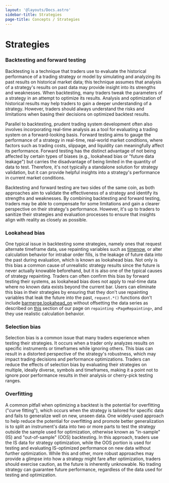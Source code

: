 ```yaml
---
layout: '@layouts/Docs.astro'
sidebar-title: Strategies
page-title: Concepts / Strategies
---
```


# Strategies 


### Backtesting and forward testing 

Backtesting is a technique that traders use to evaluate the historical
performance of a trading strategy or model by simulating and analyzing
its past results on historical market data; this technique assumes that
analysis of a strategy\'s results on past data may provide insight into
its strengths and weaknesses. When backtesting, many traders tweak the
parameters of a strategy in an attempt to optimize its results. Analysis
and optimization of historical results may help traders to gain a deeper
understanding of a strategy. However, traders should always understand
the risks and limitations when basing their decisions on optimized
backtest results.

Parallel to backtesting, prudent trading system development often also
involves incorporating real-time analysis as a tool for evaluating a
trading system on a forward-looking basis. Forward testing aims to gauge
the performance of a strategy in real-time, real-world market
conditions, where factors such as trading costs, slippage, and liquidity
can meaningfully affect its performance. Forward testing has the
distinct advantage of not being affected by certain types of biases
(e.g., lookahead bias or \"future data leakage\") but carries the
disadvantage of being limited in the quantity of data to test.
Therefore, it\'s not typically a standalone solution for strategy
validation, but it can provide helpful insights into a strategy\'s
performance in current market conditions.

Backtesting and forward testing are two sides of the same coin, as both
approaches aim to validate the effectiveness of a strategy and identify
its strengths and weaknesses. By combining backtesting and forward
testing, traders may be able to compensate for some limitations and gain
a clearer perspective on their strategy\'s performance. However, it\'s
up to traders to sanitize their strategies and evaluation processes to
ensure that insights align with reality as closely as possible.

### Lookahead bias 

One typical issue in backtesting some strategies, namely ones that
request alternate timeframe data, use repainting variables such as
[timenow](https://www.tradingview.com/pine-script-reference/v5/#var_timenow),
or alter calculation behavior for intrabar order fills, is the leakage
of future data into the past during evaluation, which is known as
lookahead bias. Not only is this bias a common cause of unrealistic
strategy results since the future is never actually knowable beforehand,
but it is also one of the typical causes of strategy repainting. Traders
can often confirm this bias by forward testing their systems, as
lookahead bias does not apply to real-time data where no known data
exists beyond the current bar. Users can eliminate this bias in their
strategies by ensuring that they don\'t use repainting variables that
leak the future into the past, `request.*()` functions don\'t include
[barmerge.lookahead_on](https://www.tradingview.com/pine-script-reference/v5/#const_barmerge%7Bdot%7Dlookahead_on)
without offsetting the data series as described on
[this](https://www.tradingview.com/pine-script-docs/en/v5/concepts/Repainting.html?highlight=barmerge#future-leak-with-request-security)
section of our page on `repainting <PageRepainting>`, and they use realistic calculation behavior.

### Selection bias 

Selection bias is a common issue that many traders experience when
testing their strategies. It occurs when a trader only analyzes results
on specific instruments or timeframes while ignoring others. This bias
can result in a distorted perspective of the strategy\'s robustness,
which may impact trading decisions and performance optimizations.
Traders can reduce the effects of selection bias by evaluating their
strategies on multiple, ideally diverse, symbols and timeframes, making
it a point not to ignore poor performance results in their analysis or
cherry-pick testing ranges.

### Overfitting 

A common pitfall when optimizing a backtest is the potential for
overfitting (\"curve fitting\"), which occurs when the strategy is
tailored for specific data and fails to generalize well on new, unseen
data. One widely-used approach to help reduce the potential for
overfitting and promote better generalization is to split an
instrument\'s data into two or more parts to test the strategy outside
the sample used for optimization, otherwise known as \"in-sample\" (IS)
and \"out-of-sample\" (OOS) backtesting. In this approach, traders use
the IS data for strategy optimization, while the OOS portion is used for
testing and evaluating IS-optimized performance on new data without
further optimization. While this and other, more robust approaches may
provide a glimpse into how a strategy might fare after optimization,
traders should exercise caution, as the future is inherently unknowable.
No trading strategy can guarantee future performance, regardless of the
data used for testing and optimization.


